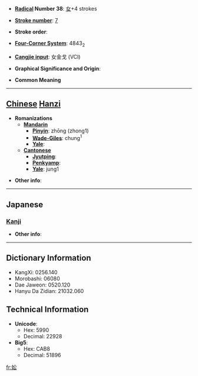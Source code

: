 * '''[[Wiktionary:Chinese radical index| Radical]] Number 38''': [[Wiktionary:Chinese radical index 女|女]]+4 strokes

* '''[[Wiktionary:Chinese total strokes index|Stroke number]]''': [[Wiktionary:Chinese total strokes index 7|7]]

* '''Stroke order''': 

* '''[[Wiktionary:Chinese four corner index|Four-Corner System]]''': 4843<sub>2</sub>

* '''[[Wiktionary:Chinese Cangjie index|Cangjie input]]''': 女金戈 (VCI)

* '''Graphical Significance and Origin''': 

* '''Common Meaning'''

----

== [[Chinese]] [[Hanzi]] ==

* '''Romanizations'''
** '''[[Mandarin]]'''
*** '''[[Pinyin]]''': zhōng (zhong1)
*** '''[[Wade-Giles]]''': chung<sup>1</sup>
*** '''[[Yale]]''': 
** '''[[Cantonese]]'''
*** '''[[Jyutping]]''':
*** '''[[Penkyamp]]''': 
*** '''[[Yale]]''': jung1

* '''Other info''': 

----

==Japanese==
===[[Kanji]]===
{{kanji|on readings=[[しょう]] (shō), [[しゅ]] (shu)|kun readings=}}

* '''Other info''':  

----

== Dictionary Information ==

* KangXi: 0256.140
* Morobashi: 06080
* Dae Jaweon: 0520.120
* Hanyu Da Zidian: 21032.060

== Technical Information ==

* '''Unicode''':
** Hex: 5990
** Decimal: 22928
* '''Big5''':
** Hex: CAB8
** Decimal: 51896

[[fr:妐]]